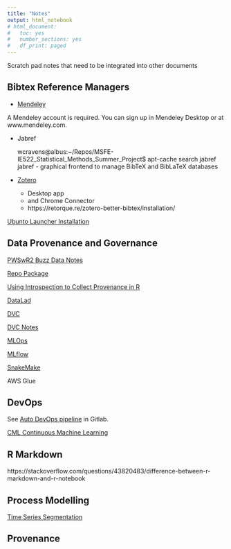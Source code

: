 ```yaml
---
title: "Notes"
output: html_notebook
# html_document:
#   toc: yes
#   number_sections: yes
#   df_print: paged
---
```


Scratch pad notes that need to be integrated into other documents

## Bibtex Reference Managers

- [Mendeley](https://www.mendeley.com/download-desktop-new/)

A Mendeley account is required. You can sign up in Mendeley Desktop or at www.mendeley.com.

- Jabref

    wcravens@albus:~/Repos/MSFE-IE522_Statistical_Methods_Summer_Project$ apt-cache search jabref
    jabref - graphical frontend to manage BibTeX and BibLaTeX databases

- [Zotero](https://www.zotero.org/download/)

  - Desktop app
  - and Chrome Connector
  - https://retorque.re/zotero-better-bibtex/installation/
  
[Ubunto Launcher Installation](https://www.zotero.org/support/installation)

## Data Provenance and Governance

[PWSwR2 Buzz Data Notes](sandbox/PDSwR2/Buzz/buzzzm.md)

[Repo Package](https://www.ncbi.nlm.nih.gov/pmc/articles/PMC5314482/)

[Using Introspection to Collect Provenance in R](https://www.mdpi.com/2227-9709/5/1/12/pdf)

[DataLad](https://www.datalad.org/)

[DVC](https://dvc.org)

[DVC Notes](./DVC_Notes.Rmd)

[MLOps](https://en.wikipedia.org/wiki/MLOps)

[MLflow](https://mlflow.org/)

[SnakeMake](https://snakemake.readthedocs.io/en/stable/)

AWS Glue

## DevOps

See [Auto DevOps pipeline](https://gitlab.engr.illinois.edu/wbc3/msfe-ie522-statistical-methods-summer-project/-/settings/ci_cd) in Gitlab.

[CML Continuous Machine Learning](https://cml.dev/)

## R Markdown

https://stackoverflow.com/questions/43820483/difference-between-r-markdown-and-r-notebook

## Process Modelling

[Time Series Segmentation](https://en.wikipedia.org/wiki/Time-series_segmentation)

## Provenance

